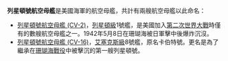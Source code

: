 {{noteTA
|G2=Shipname}}
'''列星頓號航空母艦'''是美國海軍的航空母艦，共計有兩艘航空母艦以此命名：
* [[列星頓號航空母艦_(CV-2)|列星頓號航空母艦 (CV-2)]]，[[列星頓級航空母艦|列星頓級]]1號艦，是美國加入[[第二次世界大戰|第二次世界大戰]]時僅有的數艘航空母艦之一。1942年5月8日在珊瑚海被日軍擊中後爆炸沉沒。
* [[列星頓號航空母艦_(CV-16)|列星頓號航空母艦 (CV-16)]]，[[艾塞克斯級航空母艦|艾塞克斯級]]8號艦，原名卡伯特號。更名是為了繼承在[[珊瑚海戰役|珊瑚海戰役]]中被擊沉的第一艘列星頓號。
{{disambig|Cat=武器消歧義}}